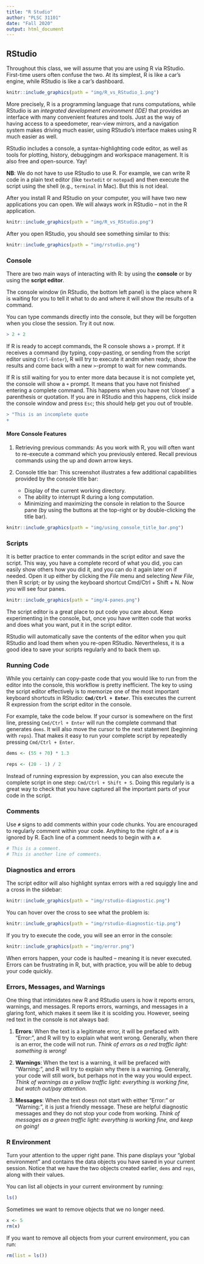 ```yaml
---
title: "R Studio"
author: "PLSC 31101"
date: "Fall 2020"
output: html_document
---
```


## RStudio 

Throughout this class, we will assume that you are using R via RStudio. First-time users often confuse the two. At its simplest, R is like a car’s engine, while RStudio is like a car's dashboard.

```r
knitr::include_graphics(path = "img/R_vs_RStudio_1.png")
```

More precisely, R is a programming language that runs computations, while RStudio is an _integrated development environment (IDE)_ that provides an interface with many convenient features and tools. Just as the way of having access to a speedometer, rear-view mirrors, and a navigation system makes driving much easier, using RStudio’s interface makes using R much easier as well.

RStudio includes a console, a syntax-highlighting code editor, as well as tools for plotting, history, debuggingm and workspace management. It is also free and open-source. Yay!

**NB**: We do not have to use RStudio to use R. For example, we can write R code in a plain text editor (like `textedit` or `notepad`) and then execute the script using the shell (e.g., `terminal` in Mac). But this is not ideal.

After you install R and RStudio on your computer, you will have two new applications you can open. We will always work in RStudio -- not in the R application. 

```r
knitr::include_graphics(path = "img/R_vs_RStudio.png")
```

After you open RStudio, you should see something similar to this:

```r
knitr::include_graphics(path = "img/rstudio.png")
```

### Console

There are two main ways of interacting with R: by using the __console__ or by using the __script editor__.

The console window (in RStudio, the bottom left panel) is the place where R is waiting for you to tell it what to do and where it will show the results of a command.  

You can type commands directly into the console, but they will be forgotten when you close the session. Try it out now.

```r
> 2 + 2
```

If R is ready to accept commands, the R console shows a `>` prompt. If it receives a command (by typing, copy-pasting, or sending from the script editor using `Ctrl-Enter`), R will try to execute it andm when ready, show the results and come back with a new `>`-prompt to wait for new commands.

If R is still waiting for you to enter more data because it is not complete yet, the console will show a `+` prompt. It means that you have not finished entering a complete command. This happens when you have not 'closed' a parenthesis or quotation. If you are in RStudio and this happens, click inside the console window and press `Esc`; this should help get you out of trouble.

```r
> "This is an incomplete quote
+
```

#### More Console Features {-}

1. Retrieving previous commands: As you work with R, you will often want to re-execute a command which you previously entered. Recall previous commands using the up and down arrow keys.

2. Console title bar: This screenshot illustrates a few additional capabilities provided by the console title bar:

    * Display of the current working directory.
    * The ability to interrupt R during a long computation.
    * Minimizing and maximizing the console in relation to the Source pane (by using the buttons at the top-right or by double-clicking the title bar).

```r
knitr::include_graphics(path = "img/using_console_title_bar.png")
```

### Scripts

It is better practice to enter commands in the script editor and save the script. This way, you have a complete record of what you did, you can easily show others how you did it, and you can do it again later on if needed. Open it up either by clicking the *File* menu and selecting *New File*, then R script; or by using the keyboard shortcut Cmd/Ctrl + Shift + N. Now you will see four panes.

```r
knitr::include_graphics(path = "img/4-panes.png")
```

The script editor is a great place to put code you care about. Keep experimenting in the console, but, once you have written code that works and does what you want, put it in the script editor. 

RStudio will automatically save the contents of the editor when you quit RStudio and load them when you re-open RStudio. Nevertheless, it is a good idea to save your scripts regularly and to back them up.

### Running Code

While you certainly can copy-paste code that you would like to run from the editor into the console, this workflow is pretty inefficient. The key to using the script editor effectively is to memorize one of the most important keyboard shortcuts in RStudio: __`Cmd/Ctrl + Enter`__. This executes the current R expression from the script editor in the console.

For example, take the code below. If your cursor is somewhere on the first line, pressing `Cmd/Ctrl + Enter` will run the complete command that generates `dems`. It will also move the cursor to the next statement (beginning with `reps`). That makes it easy to run your complete script by repeatedly pressing `Cmd/Ctrl + Enter`.

```r
dems <- (55 + 70) * 1.3

reps <- (20 - 1) / 2
```

Instead of running expression by expression, you can also execute the complete script in one step: `Cmd/Ctrl + Shift + S`. Doing this regularly is a great way to check that you have captured all the important parts of your code in the script.

### Comments

Use `#` signs to add comments within your code chunks. You are encouraged to regularly comment within your code. Anything to the right of a `#` is ignored by R. Each line of a comment needs to begin with a `#`.

```r
# This is a comment.
# This is another line of comments.
```

### Diagnostics and errors

The script editor will also highlight syntax errors with a red squiggly line and a cross in the sidebar:

```r
knitr::include_graphics(path = "img/rstudio-diagnostic.png")
```

You can hover over the cross to see what the problem is:

```r
knitr::include_graphics(path = "img/rstudio-diagnostic-tip.png")
```

If you try to execute the code, you will see an error in the console:

```r
knitr::include_graphics(path = "img/error.png")
```

When errors happen, your code is haulted -- meaning it is never executed. Errors can be frustrating in R, but, with practice, you will be able to debug your code quickly.

### Errors, Messages, and Warnings

One thing that intimidates new R and RStudio users is how it reports errors, warnings, and messages. R reports errors, warnings, and messages in a glaring font, which makes it seem like it is scolding you. However, seeing red text in the console is not always bad:

1. __Errors__: When the text is a legitimate error, it will be prefaced with "Error:", and R will try to explain what went wrong. Generally, when there is an error, the code will not run. _Think of errors as a red traffic light: something is wrong!_

2. __Warnings__: When the text is a warning, it will be prefaced with "Warning:", and R will try to explain why there is a warning. Generally, your code will still work, but perhaps not in the way you would expect. _Think of warnings as a yellow traffic light: everything is working fine, but watch out/pay attention._

2. __Messages__: When the text doesn not start with either "Error:" or "Warning:", it is just a friendly message. These are helpful diagnostic messages and they do not stop your code from working. _Think of messages as a green traffic light: everything is working fine, and keep on going!_

###  R Environment

Turn your attention to the upper right pane. This pane displays your "global environment" and contains the data objects you have saved in your current session. Notice that we have the two objects created earlier, `dems` and `reps`, along with their values.

You can list all objects in your current environment by running:

```r
ls()
```

Sometimes we want to remove objects that we no longer need.

```r
x <- 5
rm(x)
```

If you want to remove all objects from your current environment, you can run:

```r
rm(list = ls())
```

